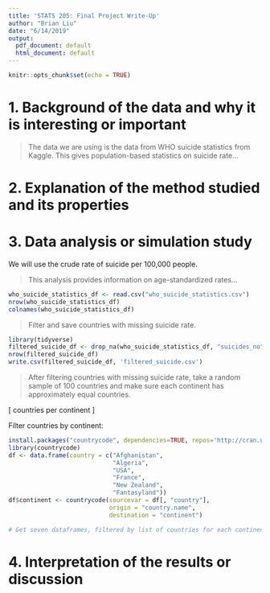 ```yaml
---
title: 'STATS 205: Final Project Write-Up'
author: "Brian Liu"
date: "6/14/2019"
output:
  pdf_document: default
  html_document: default
---
```


```r
knitr::opts_chunk$set(echo = TRUE)
```

# 1. Background of the data and why it is interesting or important

>The data we are using is the data from WHO suicide statistics from Kaggle. This gives population-based statistics on suicide rate...

# 2. Explanation of the method studied and its properties

# 3. Data analysis or simulation study

We will use the crude rate of suicide per 100,000 people.

>This analysis provides information on age-standardized rates...

```r
who_suicide_statistics_df <- read.csv("who_suicide_statistics.csv")
nrow(who_suicide_statistics_df)
colnames(who_suicide_statistics_df)
```

>Filter and save countries with missing suicide rate.

<!-- install.packages("devtools", dependencies=TRUE, repos='http://cran.us.r-project.org') -->

```r
library(tidyverse)
filtered_suicide_df <- drop_na(who_suicide_statistics_df, "suicides_no")
nrow(filtered_suicide_df)
write.csv(filtered_suicide_df, 'filtered_suicide.csv')
```

>After filtering countries with missing suicide rate, take a random sample of 100 countries and make sure each continent has approximately equal countries.

\[
	\frac{100 countries}{7 continents} \approx 14 countries per continent
\]

Filter countries by continent:


```r
install.packages("countrycode", dependencies=TRUE, repos='http://cran.us.r-project.org')
library(countrycode)
df <- data.frame(country = c("Afghanistan",
                             "Algeria",
                             "USA",
                             "France",
                             "New Zealand",
                             "Fantasyland"))
df$continent <- countrycode(sourcevar = df[, "country"],
                            origin = "country.name",
                            destination = "continent")

# Get seven dataframes, filtered by list of countries for each continent.

```

# 4. Interpretation of the results or discussion

